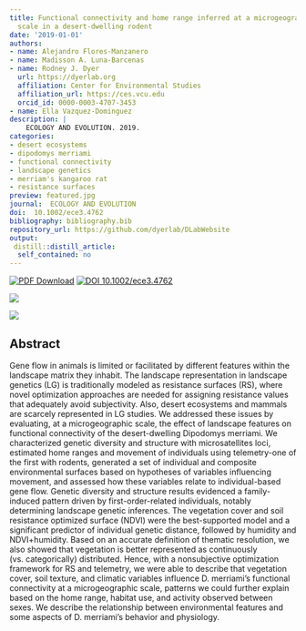 ```yaml
---
title: Functional connectivity and home range inferred at a microgeographic landscape genetics
  scale in a desert-dwelling rodent
date: '2019-01-01'
authors:
- name: Alejandro Flores-Manzanero
- name: Madisson A. Luna-Barcenas
- name: Rodney J. Dyer
  url: https://dyerlab.org
  affiliation: Center for Environmental Studies
  affiliation_url: https://ces.vcu.edu
  orcid_id: 0000-0003-4707-3453
- name: Ella Vazquez-Dominguez
description: |
    ECOLOGY AND EVOLUTION. 2019.  
categories: 
- desert ecosystems
- dipodomys merriami
- functional connectivity
- landscape genetics
- merriam's kangaroo rat
- resistance surfaces
preview: featured.jpg
journal:  ECOLOGY AND EVOLUTION
doi:  10.1002/ece3.4762
bibliography: bibliography.bib
repository_url: https://github.com/dyerlab/DLabWebsite
output:
 distill::distill_article:
  self_contained: no
---
```


 [![PDF Download](https://img.shields.io/badge/PDF-21B02C.svg)](https://drive.google.com/open?id=1bLlyq2QLlLoJnZQhP9FL8cHCEVoVgH3) [![ DOI 10.1002/ece3.4762](http://img.shields.io/badge/DOI-474747.svg)](https://doi.org/10.1002/ece3.4762)

![](featured.jpg)

![](fig-1.jpg)

## Abstract

Gene flow in animals is limited or facilitated by different features within the landscape matrix they inhabit. The landscape representation in landscape genetics (LG) is traditionally modeled as resistance surfaces (RS), where novel optimization approaches are needed for assigning resistance values that adequately avoid subjectivity. Also, desert ecosystems and mammals are scarcely represented in LG studies. We addressed these issues by evaluating, at a microgeographic scale, the effect of landscape features on functional connectivity of the desert-dwelling Dipodomys merriami. We characterized genetic diversity and structure with microsatellites loci, estimated home ranges and movement of individuals using telemetry-one of the first with rodents, generated a set of individual and composite environmental surfaces based on hypotheses of variables influencing movement, and assessed how these variables relate to individual-based gene flow. Genetic diversity and structure results evidenced a family-induced pattern driven by first-order-related individuals, notably determining landscape genetic inferences. The vegetation cover and soil resistance optimized surface (NDVI) were the best-supported model and a significant predictor of individual genetic distance, followed by humidity and NDVI+humidity. Based on an accurate definition of thematic resolution, we also showed that vegetation is better represented as continuously (vs. categorically) distributed. Hence, with a nonsubjective optimization framework for RS and telemetry, we were able to describe that vegetation cover, soil texture, and climatic variables influence D. merriami's functional connectivity at a microgeographic scale, patterns we could further explain based on the home range, habitat use, and activity observed between sexes. We describe the relationship between environmental features and some aspects of D. merriami's behavior and physiology.

